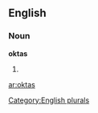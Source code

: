 
==English==

===Noun===
'''oktas'''

# {{plural of|[[okta]]}}

[[Category:English plurals]]

[[ar:oktas]]